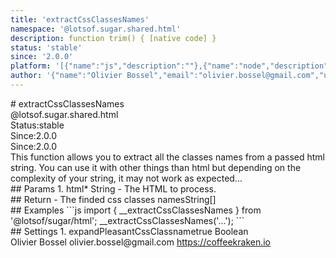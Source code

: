 ```yaml
---
title: 'extractCssClassesNames'
namespace: '@lotsof.sugar.shared.html'
description: function trim() { [native code] }
status: 'stable'
since: '2.0.0'
platform: '[{"name":"js","description":""},{"name":"node","description":""}]'
author: '{"name":"Olivier Bossel","email":"olivier.bossel@gmail.com","url":"https://coffeekraken.io"}'
---
```

<div class="docmap-mdx">
# extractCssClassesNames
<div class="_namespace">@lotsof.sugar.shared.html</div>
<div class="_metas">
<div class="_status"><span class="_status-label">Status:</span><span class="_status-value -stable">stable</span></div>
<div class="_since"><span class="_since-label">Since:</span><span class="_since-value">2.0.0</span></div>
<div class="_since"><span class="_since-label">Since:</span><span class="_since-value">2.0.0</span></div>
</div>
<div class="_description">
This function allows you to extract all the classes names from a passed html string.
You can use it with other things than html but depending on the complexity of your string, it may not
work as expected...
</div>
<div class="_params">
## Params
1. <span class="_name">html<span class="_required">*</span></span><span class="_default"></span> <span class="_type">String</span>
   - The HTML to process.
</div>
<div class="_return">
## Return
- <span class="_description">The finded css classes names</span><span class="_default"></span><span class="_type">String[]</span>
</div>
<div class="_examples">
## Examples
```js
import { __extractCssClassesNames } from '@lotsof/sugar/html';
__extractCssClassesNames('...');
```
</div>
<div class="_settings">
## Settings
1. <span class="_name">expandPleasantCssClassname</span><span class="_default">true</span> <span class="_type">Boolean</span>
</div>
<div class="_author">
<span class="_name">Olivier Bossel</span>
<span class="_email">olivier.bossel@gmail.com</span>
<a href="https://coffeekraken.io" target="_blank" class="_url">https://coffeekraken.io</a>
</div>
</div>